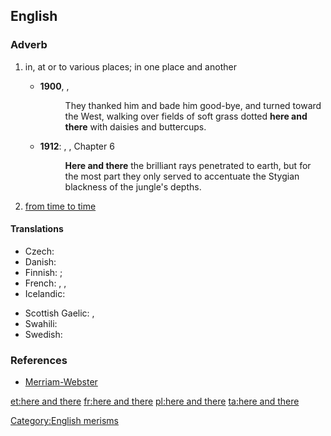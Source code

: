 ==English==

===Adverb===
{{head|en|adverb|head=[[here]] and [[there]]}}

# {{idiomatic}} in, at or to various places; in one place and another
#* '''1900''', {{w|L. Frank Baum}}, {{w|The Wonderful Wizard of Oz}}
#*: They thanked him and bade him good-bye, and turned toward the West, walking over fields of soft grass dotted '''here and there''' with daisies and buttercups.
#* '''1912''': {{w|Edgar Rice Burroughs}}, {{w|Tarzan of the Apes}}, Chapter 6
#*: '''Here and there''' the brilliant rays penetrated to earth, but for the most part they only served to accentuate the Stygian blackness of the jungle's depths.
# {{idiomatic}} [[from time to time]]

====Translations====
{{trans-top|in one place and another}}
* Czech: {{t-|cs|sem tam}}
* Danish: {{t-|da|her og der}}
* Finnish: {{t-|fi|siellä täällä}} {{qualifier|in, at}}; {{t-|fi|sinne tänne}} {{qualifier|to}}
* French: {{t+|fr|par-ci, par-là}}, {{t+|fr|çà et là}}, {{t|fr|ici et là}}
* Icelandic: {{t+|is|hér og þar}}
{{trans-mid}}
* Scottish Gaelic: {{t-|gd|an siud 's an seo}},  {{t-|gd|thall 's a-bhos}}
* Swahili: {{t-|sw|huko na huko}}
* Swedish: {{t+|sv|här och där}}
{{trans-bottom}}

{{trans-see|from time to time}}

===References===
* [http://www.m-w.com/dictionary/here%20and%20there Merriam-Webster]

[[Category:English merisms]]

[[et:here and there]]
[[fr:here and there]]
[[pl:here and there]]
[[ta:here and there]]